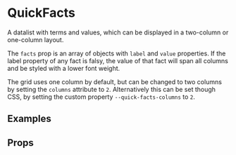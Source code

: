 
<Meta title="2 Pattern Library/3 Elements/QuickFacts" component={QuickFacts} />

# QuickFacts

A datalist with terms and values, which can be displayed in a two-column or one-column layout.

The `facts` prop is an array of objects with `label` and `value` properties.
If the label property of any fact is falsy, the value of that fact will
span all columns and be styled with a lower font weight.

The grid uses one column by default, but can be changed to two columns by setting
the `columns` attribute to `2`. Alternatively this can be set though CSS, by setting
the custom property `--quick-facts-columns` to `2`.

## Examples

<Preview>
    <Story name="One column">
        <QuickFacts facts={[{ value: 'USA, 1992' }, { label: 'Label one', value: 'fact 1' }, { label: 'More information', value: 'thank you very much' }]}/>
    </Story>
</Preview>

<Preview>
    <Story name="Two column">
        <QuickFacts facts={[{ value: 'USA, 1992, more information here to demonstrate two-column span' }, { label: 'Label one', value: 'fact 1' }, { label: 'More information', value: 'thank you very much' } ]} columns="2" />
    </Story>
</Preview>

## Props

<Props of={QuickFacts} />